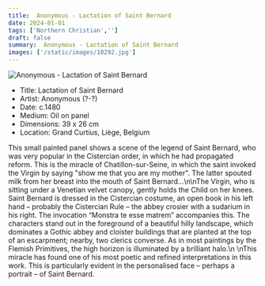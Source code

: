 ```yaml
---
title:  Anonymous - Lactation of Saint Bernard
date: 2024-01-01
tags: ['Northern Christian','']
draft: false
summary:  Anonymous - Lactation of Saint Bernard
images: ['/static/images/10292.jpg']
---
```


![ Anonymous - Lactation of Saint Bernard](/static/images/10292.jpg)

* Title: Lactation of Saint Bernard
* Artist:  Anonymous (?-?)
* Date: c.1480
* Medium: Oil on panel
* Dimensions: 39 x 26 cm
* Location: Grand Curtius, Liège, Belgium

This small painted panel shows a scene of the legend of Saint Bernard, who was very popular in the Cistercian order, in which he had propagated reform. This is the miracle of Chatillon-sur-Seine, in which the saint invoked the Virgin by saying \"show me that you are my mother\". The latter spouted milk from her breast into the mouth of Saint Bernard...\n\nThe Virgin, who is sitting under a Venetian velvet canopy, gently holds the Child on her knees. Saint Bernard is dressed in the Cistercian costume, an open book in his left hand – probably the Cistercian Rule – the abbey crosier with a sudarium in his right. The invocation “Monstra te esse matrem” accompanies this. The characters stand out in the foreground of a beautiful hilly landscape, which dominates a Gothic abbey and cloister buildings that are planted at the top of an escarpment;  nearby, two clerics converse. As in most paintings by the Flemish Primitives, the high horizon is illuminated by a brilliant halo.\n \nThis miracle has found one of his most poetic and refined interpretations in this work. This is particularly evident in the personalised face – perhaps a portrait – of Saint Bernard.
